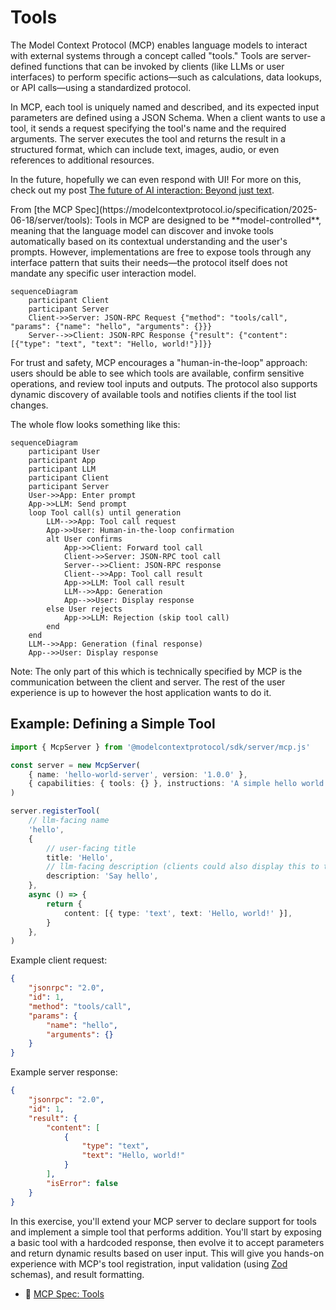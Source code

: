 # Tools

The Model Context Protocol (MCP) enables language models to interact with
external systems through a concept called "tools." Tools are server-defined
functions that can be invoked by clients (like LLMs or user interfaces) to
perform specific actions—such as calculations, data lookups, or API calls—using
a standardized protocol.

In MCP, each tool is uniquely named and described, and its expected input
parameters are defined using a JSON Schema. When a client wants to use a tool,
it sends a request specifying the tool's name and the required arguments. The
server executes the tool and returns the result in a structured format, which
can include text, images, audio, or even references to additional resources.

In the future, hopefully we can even respond with UI! For more on this, check
out my post
[The future of AI interaction: Beyond just text](https://www.epicai.pro/the-future-of-ai-interaction-beyond-just-text-w22ps).

<callout-success>
	From [the MCP
	Spec](https://modelcontextprotocol.io/specification/2025-06-18/server/tools):
	Tools in MCP are designed to be **model-controlled**, meaning that the
	language model can discover and invoke tools automatically based on its
	contextual understanding and the user's prompts. However, implementations are
	free to expose tools through any interface pattern that suits their needs—the
	protocol itself does not mandate any specific user interaction model.
</callout-success>

```mermaid
sequenceDiagram
	participant Client
	participant Server
	Client->>Server: JSON-RPC Request {"method": "tools/call", "params": {"name": "hello", "arguments": {}}}
	Server-->>Client: JSON-RPC Response {"result": {"content": [{"type": "text", "text": "Hello, world!"}]}}
```

For trust and safety, MCP encourages a "human-in-the-loop" approach: users
should be able to see which tools are available, confirm sensitive operations,
and review tool inputs and outputs. The protocol also supports dynamic discovery
of available tools and notifies clients if the tool list changes.

The whole flow looks something like this:

```mermaid
sequenceDiagram
	participant User
	participant App
	participant LLM
	participant Client
	participant Server
	User->>App: Enter prompt
	App->>LLM: Send prompt
	loop Tool call(s) until generation
		LLM-->>App: Tool call request
		App->>User: Human-in-the-loop confirmation
		alt User confirms
			App->>Client: Forward tool call
			Client->>Server: JSON-RPC tool call
			Server-->>Client: JSON-RPC response
			Client-->>App: Tool call result
			App->>LLM: Tool call result
			LLM-->>App: Generation
			App-->>User: Display response
		else User rejects
			App->>LLM: Rejection (skip tool call)
		end
	end
	LLM-->>App: Generation (final response)
	App-->>User: Display response
```

<callout-warning>
	Note: The only part of this which is technically specified by MCP is the
	communication between the client and server. The rest of the user experience
	is up to however the host application wants to do it.
</callout-warning>

## Example: Defining a Simple Tool

```ts
import { McpServer } from '@modelcontextprotocol/sdk/server/mcp.js'

const server = new McpServer(
	{ name: 'hello-world-server', version: '1.0.0' },
	{ capabilities: { tools: {} }, instructions: 'A simple hello world server.' },
)

server.registerTool(
	// llm-facing name
	'hello',
	{
		// user-facing title
		title: 'Hello',
		// llm-facing description (clients could also display this to the user)
		description: 'Say hello',
	},
	async () => {
		return {
			content: [{ type: 'text', text: 'Hello, world!' }],
		}
	},
)
```

Example client request:

```json
{
	"jsonrpc": "2.0",
	"id": 1,
	"method": "tools/call",
	"params": {
		"name": "hello",
		"arguments": {}
	}
}
```

Example server response:

```json
{
	"jsonrpc": "2.0",
	"id": 1,
	"result": {
		"content": [
			{
				"type": "text",
				"text": "Hello, world!"
			}
		],
		"isError": false
	}
}
```

In this exercise, you'll extend your MCP server to declare support for tools and
implement a simple tool that performs addition. You'll start by exposing a basic
tool with a hardcoded response, then evolve it to accept parameters and return
dynamic results based on user input. This will give you hands-on experience with
MCP's tool registration, input validation (using [Zod](https://zod.dev/)
schemas), and result formatting.

- 📜 [MCP Spec: Tools](https://modelcontextprotocol.io/specification/2025-06-18/server/tools)
